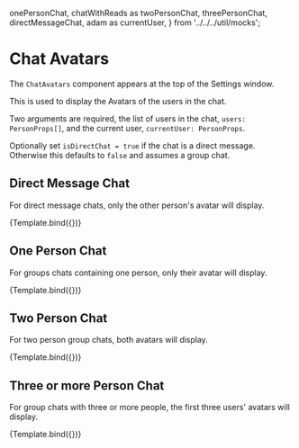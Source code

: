 
  onePersonChat,
  chatWithReads as twoPersonChat,
  threePersonChat,
  directMessageChat,
  adam as currentUser,
} from '../../../util/mocks';

<Meta title="ChatEngine/ChatSettings/Chat Avatars" component={ChatAvatars} />


# Chat Avatars

The `ChatAvatars` component appears at the top of the Settings window.

This is used to display the Avatars of the users in the chat.

Two arguments are required, the list of users in the chat, `users: PersonProps[]`, and the current user, `currentUser: PersonProps`.

Optionally set `isDirectChat = true` if the chat is a direct message. Otherwise this defaults to `false` and assumes a group chat.

## Direct Message Chat

For direct message chats, only the other person's avatar will display.

<Canvas>
  <Story
    name="Direct Message"
    args={{
      users: directMessageChat.people,
      currentUser: currentUser,
      isDirectChat: true,
    }}
  >
    {Template.bind({})}
  </Story>
</Canvas>

## One Person Chat

For groups chats containing one person, only their avatar will display.

<Canvas>
  <Story
    name="One Person"
    args={{
      users: onePersonChat.people,
      currentUser: currentUser,
    }}
  >
    {Template.bind({})}
  </Story>
</Canvas>

## Two Person Chat

For two person group chats, both avatars will display.

<Canvas>
  <Story
    name="Two People"
    args={{
      users: twoPersonChat.people,
      currentUser: currentUser,
    }}
  >
    {Template.bind({})}
  </Story>
</Canvas>

## Three or more Person Chat

For group chats with three or more people, the first three users' avatars will display.

<Canvas>
  <Story
    name="Three People"
    args={{
      users: threePersonChat.people,
      currentUser: currentUser,
    }}
  >
    {Template.bind({})}
  </Story>
</Canvas>
